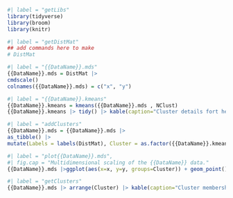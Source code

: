 
```{r}
#| label = "getLibs"
library(tidyverse)
library(broom)
library(knitr)
```

```{r}
#| label = "getDistMat"
## add commands here to make
# DistMat
```

```{r}
#| label = "{{DataName}}.mds"
{{DataName}}.mds = DistMat |>
cmdscale() 
colnames({{DataName}}.mds) = c("x", "y")
```

```{r}
#| label = "{{DataName}}.kmeans"
{{DataName}}.kmeans = kmeans({{DataName}}.mds , NClust)
{{DataName}}.kmeans |> tidy() |> kable(caption="Cluster details fort he {{DataName}} data.")
```

```{r}
#| label = "addClusters"
{{DataName}}.mds = {{DataName}}.mds |>
as_tibble() |>
mutate(Labels = labels(DistMat), Cluster = as.factor({{DataName}}.kmeans$cluster))
```


```{r}
#| label = "plot{{DataName}}.mds",
#| fig.cap = "Multidimensional scaling of the {{DataName}} data."
{{DataName}}.mds |>ggplot(aes(x=x, y=y, groups=Cluster)) + geom_point()
```

```{r}
#| label = "getClusters"
{{DataName}}.mds |> arrange(Cluster) |> kable(caption="Cluster memberships for the {{DataName}} data.")
```
